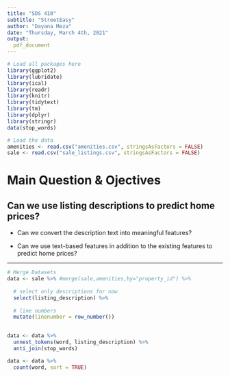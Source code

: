 ```yaml
---
title: "SDS 410"
subtitle: "StreetEasy"
author: "Dayana Meza"
date: "Thursday, March 4th, 2021"
output:
  pdf_document
---
```


```r
# Load all packages here
library(ggplot2)
library(lubridate)
library(ical)
library(readr)
library(knitr)
library(tidytext)
library(tm)
library(dplyr)
library(stringr)
data(stop_words)

# Load the data 
amenities <- read.csv("amenities.csv", stringsAsFactors = FALSE)
sale <- read.csv("sale_listings.csv", stringsAsFactors = FALSE)

```

# Main Question & Ojectives

## Can we use listing descriptions to predict home prices? 

- Can we convert the description text into meaningful features? 

- Can we use text-based features in addition to the existing features to predict home prices? 

-------------------------------------------------------

```r
# Merge Datasets 
data <- sale %>% #merge(sale,amenities,by="property_id") %>% 
  
  # select only descriptions for now
  select(listing_description) %>% 
  
  # line numbers
  mutate(linenumber = row_number()) 
  
```

```r
data <- data %>%
  unnest_tokens(word, listing_description) %>% 
  anti_join(stop_words)
```

```r
data <- data %>%
  count(word, sort = TRUE)
```
